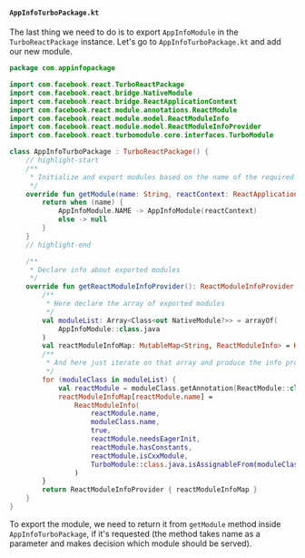 #### `AppInfoTurboPackage.kt`

The last thing we need to do is to export `AppInfoModule` in the `TurboReactPackage` instance.
Let's go to `AppInfoTurboPackage.kt` and add our new module.

```kotlin title="android/src/main/java/com/appinfopackage/AppInfoTurboPackage.kt"
package com.appinfopackage

import com.facebook.react.TurboReactPackage
import com.facebook.react.bridge.NativeModule
import com.facebook.react.bridge.ReactApplicationContext
import com.facebook.react.module.annotations.ReactModule
import com.facebook.react.module.model.ReactModuleInfo
import com.facebook.react.module.model.ReactModuleInfoProvider
import com.facebook.react.turbomodule.core.interfaces.TurboModule

class AppInfoTurboPackage : TurboReactPackage() {
    // highlight-start
    /**
     * Initialize and export modules based on the name of the required module
     */
    override fun getModule(name: String, reactContext: ReactApplicationContext): NativeModule? {
        return when (name) {
            AppInfoModule.NAME -> AppInfoModule(reactContext)
            else -> null
        }
    }
    // highlight-end

    /**
     * Declare info about exported modules
     */
    override fun getReactModuleInfoProvider(): ReactModuleInfoProvider {
        /**
         * Here declare the array of exported modules
         */
        val moduleList: Array<Class<out NativeModule?>> = arrayOf(
            AppInfoModule::class.java
        )
        val reactModuleInfoMap: MutableMap<String, ReactModuleInfo> = HashMap()
        /**
         * And here just iterate on that array and produce the info provider instance
         */
        for (moduleClass in moduleList) {
            val reactModule = moduleClass.getAnnotation(ReactModule::class.java) ?: continue
            reactModuleInfoMap[reactModule.name] =
                ReactModuleInfo(
                    reactModule.name,
                    moduleClass.name,
                    true,
                    reactModule.needsEagerInit,
                    reactModule.hasConstants,
                    reactModule.isCxxModule,
                    TurboModule::class.java.isAssignableFrom(moduleClass)
                )
        }
        return ReactModuleInfoProvider { reactModuleInfoMap }
    }
}
```

To export the module, we need to return it from `getModule` method inside `AppInfoTurboPackage`, if it's requested
(the method takes name as a parameter and makes decision which module should be served).

